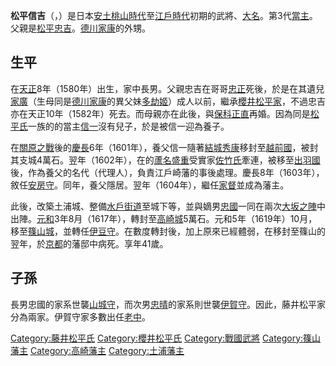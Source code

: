 {{Otheruses|武田信吉|subject={{tsl|ja|藤井松平家}}第3代[[當主|當主]]|other=[[德川家康|德川家康]]的五男}}
{{Infobox officeholder 
| name= 松平信吉
| image= 
| caption= 

| office={{link-ja|篠山藩|篠山藩}}藩主
| term_start= 1619年
| term_end= 1620年
| predecessor= [[松平康重|松平康重]]
| successor= {{link-ja|松平忠國 (播磨國明石藩主)|松平忠国 (播磨国明石藩主)|松平忠國}}

| office1=[[高崎藩|高崎藩]]藩主
| term_start1= 1617年
| term_end1= 1619年
| predecessor1= [[松平康長|松平康長]]
| successor1= {{link-ja|安藤重信|安藤重信}}

| office2={{link-ja|土浦藩|土浦藩}}藩主
| term_start2= 1617年
| term_end2= 1619年
| predecessor2= [[松平信一|松平信一]]
| successor2= {{link-ja|西尾忠永|西尾忠永}}

| birth_date=1580年<br>（天正8年）
| birth_place= 
| death_date={{death date and age|1620|8|28|1580}}<br>（元和6年8月1日）
| death_place= 
| module  = {{日本武士|child=yes
|時代= [[安土桃山時代|安土桃山時代]]—[[江戶時代|江戶時代]]初期
|幼名= 萬千代
|改名= 
|别名= 勘四郎（通稱）
|諡号= 
|神号= 
|戒名= 光照院殿雲譽團惣澤大禪定門
|洗禮名= 
|墓所= [[京都府|京都府]][[京都市|京都市]][[上京區|上京區]][[寺之內|寺之內]]通[[淨福寺|淨福寺]]西入上[[西熊町|西熊町]]的[[稱念寺|稱念寺]]
|朝廷官位= [[從五位下|從五位下]][[安房守|安房守]]、[[伊豆守|伊豆守]]
|幕府職位= 
|主君= [[德川家康|德川家康]]→[[德川秀忠|秀忠]]
|藩= [[常陸國|常陸國]]{{tsl|ja|土浦藩}}主→[[上野國|上野國]][[高崎藩|高崎藩]]主→[[丹波國|丹波國]]{{tsl|ja|篠山藩}}主
|氏族= [[櫻井松平家|櫻井松平家]]→{{tsl|ja|藤井松平家}}
|父母= 父：[[松平忠吉_(櫻井松平家)|松平忠吉]]<BR>母：[[多劫姬|多劫姬]]（[[久松俊勝|久松俊勝]]的女兒）
|養父= [[松平信一|松平信一]]
|養母= 
|兄弟= 異父兄：[[松平家廣|家廣]]<BR>弟：[[松平忠賴|忠賴]]
|姐妹= 
|正室= [[松平信一|松平信一]]的女兒（一說是[[阿部定吉|阿部定吉]]的女兒，信一的養女）<BR>繼室：[[四辻秀繼|四辻秀繼]]的女兒
|側室= 
|子= '''[[松平忠國|忠國]]'''、[[松平忠晴|忠晴]]、[[松平忠秋|忠秋]]、[[松平信治|信治]]、[[松平季治|季治]]
|女= [[永壽院|永壽院]]（[[秋田俊季|秋田俊季]]正室）
|養子= 
|養女= 
 }}
}}
'''松平信吉'''（{{jpn|j=松平 信吉|kana=まつだいら のぶよし|rm=Matsudaira Nobuyoshi}}，{{bd|1580年||1620年|8月28日|}}）是日本[[安土桃山時代|安土桃山時代]]至[[江戶時代|江戶時代]]初期的武將、[[大名_(稱謂)|大名]]。{{tsl|ja|藤井松平家}}第3代[[當主|當主]]。父親是[[松平忠吉_(櫻井松平家)|松平忠吉]]。[[德川家康|德川家康]]的外甥。

== 生平 ==
在[[天正_(日本)|天正]]8年（1580年）出生，家中長男。父親忠吉在哥哥[[松平忠正|忠正]]死後，於是在其遺兒[[松平家廣|家廣]]（生母同是[[德川家康|德川家康]]的異父妹[[多劫姬|多劫姬]]）成人以前，繼承[[櫻井松平家|櫻井松平家]]，不過忠吉亦在天正10年（1582年）死去。而母親亦在此後，與[[保科正直|保科正直]]再婚。因為同是[[松平氏|松平氏]]一族的{{tsl|ja|藤井松平家}}的當主[[松平信一|信一]]沒有兒子，於是被信一迎為養子。

在[[關原之戰|關原之戰]]後的[[慶長|慶長]]6年（1601年），養父信一隨著[[結城秀康|結城秀康]]移封至[[越前國|越前國]]，被封其支城{{tsl|ja|土浦城}}4萬石。翌年（1602年），在{{tsl|ja|江戸崎藩|江戶崎藩}}的[[蘆名盛重|蘆名盛重]]受實家[[佐竹氏|佐竹氏]]牽連，被移至[[出羽國|出羽國]]{{tsl|ja|角館城}}後，作為養父的名代（代理人），負責江戶崎藩的事後處理。慶長8年（1603年），敘任[[安房守|安房守]]。同年，養父隱居。翌年（1604年），繼任[[家督|家督]]並成為{{tsl|ja|土浦藩}}藩主。

此後，改築土浦城、整備[[水戶街道|水戶街道]]至城下等，並與嫡男[[松平忠國|忠國]]一同在兩次[[大坂之陣|大坂之陣]]中出陣。[[元和_(後水尾天皇)|元和]]3年8月（1617年），轉封至[[高崎城|高崎城]]5萬石。元和5年（1619年）10月，移至[[篠山城|篠山城]]，並轉任[[伊豆守|伊豆守]]。在數度轉封後，加上原來已經體弱，在移封至篠山的翌年，於[[京都|京都]]的藩邸中病死。享年41歲。

== 子孫 ==
長男忠國的家系世襲[[山城守|山城守]]，而次男[[松平忠晴|忠晴]]的家系則世襲[[伊賀守|伊賀守]]。因此，藤井松平家分為兩家。伊賀守家多數出任[[老中|老中]]。


{{松平氏歷代當主|[[藤井松平家|藤井松平家]]|1604年—1620年|第3代}}
{{土浦藩主|藤井松平氏|第2代|1604年—1617年}}
{{高崎藩主|藤井松平氏||1617年—1619年}}
{{篠山藩主|藤井松平氏|初代|1619年—1620年}}

[[Category:藤井松平氏|Category:藤井松平氏]]
[[Category:櫻井松平氏|Category:櫻井松平氏]]
[[Category:戰國武將|Category:戰國武將]]
[[Category:篠山藩主|Category:篠山藩主]]
[[Category:高崎藩主|Category:高崎藩主]]
[[Category:土浦藩主|Category:土浦藩主]]